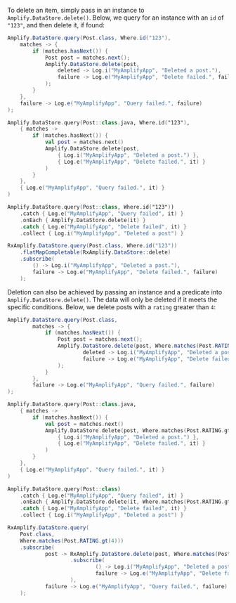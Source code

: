 To delete an item, simply pass in an instance to `Amplify.DataStore.delete()`.  Below, we query for an instance with an `id` of `"123"`, and then delete it, if found:

<BlockSwitcher>
<Block name="Java">

```java
Amplify.DataStore.query(Post.class, Where.id("123"),
    matches -> {
        if (matches.hasNext()) {
            Post post = matches.next();
            Amplify.DataStore.delete(post,
                deleted -> Log.i("MyAmplifyApp", "Deleted a post."),
                failure -> Log.e("MyAmplifyApp", "Delete failed.", failure)
            );
        }
    },
    failure -> Log.e("MyAmplifyApp", "Query failed.", failure)
);
```

</Block>
<Block name="Kotlin - Callbacks">

```kotlin
Amplify.DataStore.query(Post::class.java, Where.id("123"),
    { matches ->
        if (matches.hasNext()) {
            val post = matches.next()
            Amplify.DataStore.delete(post,
                { Log.i("MyAmplifyApp", "Deleted a post.") },
                { Log.e("MyAmplifyApp", "Delete failed.", it) }
            )
        }
    },
    { Log.e("MyAmplifyApp", "Query failed.", it) }
)
```

</Block>
<Block name="Kotlin - Coroutines (Beta)">

```kotlin
Amplify.DataStore.query(Post::class, Where.id("123"))
    .catch { Log.e("MyAmplifyApp", "Query failed", it) }
    .onEach { Amplify.DataStore.delete(it) }
    .catch { Log.e("MyAmplifyApp", "Delete failed", it) }
    .collect { Log.i("MyAmplifyApp", "Deleted a post") }
```

</Block>
<Block name="RxJava">

```java
RxAmplify.DataStore.query(Post.class, Where.id("123"))
    .flatMapCompletable(RxAmplify.DataStore::delete)
    .subscribe(
        () -> Log.i("MyAmplifyApp", "Deleted a post."),
        failure -> Log.e("MyAmplifyApp", "Delete failed.", failure)
    );
```

</Block>
</BlockSwitcher>

Deletion can also be achieved by passing an instance and a predicate into `Amplify.DataStore.delete()`. The data will only be deleted if it meets the specific conditions.
Below, we delete posts with a `rating` greater than `4`:

<BlockSwitcher>
<Block name="Java">

```java
Amplify.DataStore.query(Post.class,
        matches -> {
            if (matches.hasNext()) {
                Post post = matches.next();
                Amplify.DataStore.delete(post, Where.matches(Post.RATING.gt(4)).getQueryPredicate(),
                        deleted -> Log.i("MyAmplifyApp", "Deleted a post."),
                        failure -> Log.e("MyAmplifyApp", "Delete failed.", failure)
                );
            }
        },
        failure -> Log.e("MyAmplifyApp", "Query failed.", failure)
);
```

</Block>
<Block name="Kotlin - Callbacks">

```kotlin
Amplify.DataStore.query(Post::class.java,
    { matches ->
        if (matches.hasNext()) {
            val post = matches.next()
            Amplify.DataStore.delete(post, Where.matches(Post.RATING.gt(4)).queryPredicate,
                { Log.i("MyAmplifyApp", "Deleted a post.") },
                { Log.e("MyAmplifyApp", "Delete failed.", it) }
            )
        }
    },
    { Log.e("MyAmplifyApp", "Query failed.", it) }
)
```

</Block>
<Block name="Kotlin - Coroutines (Beta)">

```kotlin
Amplify.DataStore.query(Post::class)
    .catch { Log.e("MyAmplifyApp", "Query failed", it) }
    .onEach { Amplify.DataStore.delete(it, Where.matches(Post.RATING.gt(4)).queryPredicate) }
    .catch { Log.e("MyAmplifyApp", "Delete failed", it) }
    .collect { Log.i("MyAmplifyApp", "Deleted a post") }
```

</Block>
<Block name="RxJava">

```java
RxAmplify.DataStore.query(
    Post.class,
    Where.matches(Post.RATING.gt(4)))
    .subscribe(
            post -> RxAmplify.DataStore.delete(post, Where.matches(Post.RATING.gt(4)).getQueryPredicate())
                    .subscribe(
                            () -> Log.i("MyAmplifyApp", "Deleted a post."),
                            failure -> Log.e("MyAmplifyApp", "Delete failed.", failure)
                    ),
            failure -> Log.e("MyAmplifyApp", "Query failed.", failure)
    );
```

</Block>
</BlockSwitcher>
